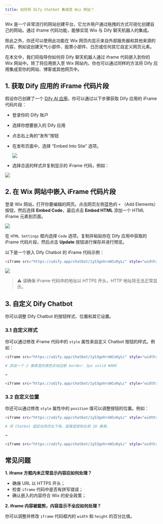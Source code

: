 ```yaml
---
title: 如何将 Dify Chatbot 集成至 Wix 网站？
---
```



Wix 是一个非常流行的网站创建平台，它允许用户通过拖拽的方式可视化创建自己的网站。通过 iframe 代码功能，能够实现 Wix 与 Dify 聊天机器人的集成。

除此之外，你还可以使用此功能在 Wix 网页内显示来自外部服务器和其他来源的内容，例如说创建天气小部件、股票小部件、日历或任何其它自定义网页元素。

在本文中，我们将指导你如何将 Dify 聊天机器人通过 iframe 代码嵌入到你的 Wix 网站中。除了将应用嵌入至 Wix 网站内，你也可以通过同样的方法将 Dify 应用集成至你的网站、博客或其他网页中。

## 1. 获取 Dify 应用的 iFrame 代码片段

假设你已创建了一个 [Dify AI 应用](https://docs.dify.ai/v/zh-hans/guides/application-orchestrate/creating-an-application)，你可以通过以下步骤获取 Dify 应用的 iFrame 代码片段：

* 登录你的 Dify 账户
* 选择你想要嵌入的 Dify 应用
* 点击右上角的“发布”按钮
*   在发布页面中，选择 “Embed Into Site” 选项。

    ![](https://assets-docs.dify.ai/dify-enterprise-mintlify/zh_CN/learn-more/use-cases/238daf21d6632d7d20cc9a6b882194f9.png)
* 选择合适的样式并复制显示的 iFrame 代码，例如：

![](https://assets-docs.dify.ai/dify-enterprise-mintlify/zh_CN/learn-more/use-cases/ebab9e1f734d80e793db3675a46099fb.png)

## 2. 在 Wix 网站中嵌入 iFrame 代码片段

登录 Wix 网站，打开你要编辑的网页。点击网页左侧蓝色的 `+` （Add Elements）按钮，然后选择 **Embed Code**，最后点击 **Embed HTML** 添加一个 HTML iFrame 元素到页面。

![](https://assets-docs.dify.ai/dify-enterprise-mintlify/zh_CN/learn-more/use-cases/43b79d103da8beb69619e8f122609b89.png)

在 `HTML Settings` 框内选择 `Code` 选项，复制并粘贴你在 Dify 应用中获取的 iFrame 代码片段，然后点击 **Update** 按钮进行保存并进行预览。

以下是一个嵌入 Dify Chatbot 的 iFrame 代码示例：

```bash
<iframe src="https://udify.app/chatbot/1yS3gohroW1sKyLc" style="width: 100%; height: 100%; min-height: 700px" frameborder="0" allow="microphone"></iframe>
```

![](https://assets-docs.dify.ai/dify-enterprise-mintlify/zh_CN/learn-more/use-cases/fb257be087645aaa5eb2ae01a4a15d8d.png)

> ⚠️ 请确保 iFrame 代码中的地址以 HTTPS 开头，HTTP 地址将无法正常显示。

## 3. 自定义 Dify Chatbot

你可以调整 Dify Chatbot 的按钮样式、位置和其它设置。

### 3.1 自定义样式

你可以通过修改 iFrame 代码中的 `style` 属性来自定义 Chatbot 按钮的样式。例如：

```bash
<iframe src="https://udify.app/chatbot/1yS3gohroW1sKyLc" style="width: 100%; height: 100%; min-height: 700px" frameborder="0" allow="microphone"></iframe>

# 添加一个 2 像素宽的黑色实线边框 border: 2px solid #000

→

<iframe src="https://udify.app/chatbot/1yS3gohroW1sKyLc" style="width: 80%; height: 80%; min-height: 500px; border: 2px solid #000;" frameborder="0" allow="microphone"></iframe>
```

### 3.2 自定义位置

你还可以通过修改 `style` 属性中的 `position` 值可以调整按钮的位置。例如：

```bash
<iframe src="https://udify.app/chatbot/1yS3gohroW1sKyLc" style="width: 100%; height: 100%; min-height: 700px" frameborder="0" allow="microphone"></iframe>

# 将 Chatbot 固定在网页右下角，距离底部和右侧 20 像素。

→

<iframe src="https://udify.app/chatbot/1yS3gohroW1sKyLc" style="width: 100%; height: 100%; min-height: 700px; position: fixed; bottom: 20px; right: 20px;" frameborder="0" allow="microphone"></iframe>
```

## 常见问题

**1. iframe 方框内未正常显示内容应如何处理？**

* 确保 URL 以 HTTPS 开头；
* 检查 `iframe` 代码中是否有拼写错误；
* 确认嵌入的内容符合 Wix 的安全政策；

**2. iframe 内容被裁剪，内容显示不全应如何处理？**

你可以调整并修改 `iframe` 代码框内的 `width` 和 `height` 的百分比值。
